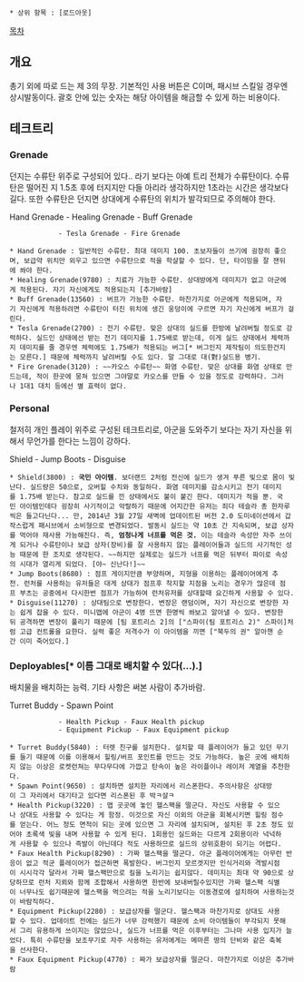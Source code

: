  * 상위 항목 : [로드아웃]

[[목차]]

== 개요 ==

총기 외에 따로 드는 제 3의 무장. 기본적인 사용 버튼은 C이며, 패시브 스킬일 경우엔 상시발동이다. 괄호 안에 있는 숫자는 해당 아이템을 해금할 수 있게 하는 비용이다.

== 테크트리 ==
=== Grenade ===

던지는 수류탄 위주로 구성되어 있다.. 라기 보다는 아예 트리 전체가 수류탄이다. 수류탄은 떨어진 지 1.5초 후에 터지지만 다들 아리라 생각하지만 1초라는 시간은 생각보다 길다. 또한 수류탄은 던지면 상대에게 수류탄의 위치가 발각되므로 주의해야 한다.

Hand Grenade - Healing Grenade - Buff Grenade
             - Tesla Grenade - Fire Grenade

 * Hand Grenade : 일반적인 수류탄. 최대 데미지 100. 초보자들이 쓰기에 굉장히 좋으며, 보급약 위치만 외우고 있으면 수류탄으로 적을 학살할 수 있다. 단, 타이밍을 잘 잰뒤에 쏴야 한다.
 * Healing Grenade(9780) : 치료가 가능한 수류탄. 상대방에게 데미지가 없고 아군에게 적용된다. 자기 자신에게도 적용되는지 [추가바람]
 * Buff Grenade(13560) : 버프가 가능한 수류탄. 마찬가지로 아군에게 적용되며, 자기 자신에게 적용하려면 수류탄이 터진 위치에 생긴 웅덩이에 구르면 자기 자신에게 버프가 걸린다.
 * Tesla Grenade(2700) : 전기 수류탄. 맞은 상대의 실드를 한방에 날려버릴 정도로 강력하다. 실드인 상태에선 받는 전기 데미지를 1.75배로 받는데, 이게 실드 상태에서 체력까지 데미지를 줄 경우엔 체력에도 1.75배가 적용되는 버그[* 버그인지 제작팀이 의도한건지는 모른다.] 때문에 체력까지 날려버릴 수도 있다. 말 그대로 대(對)실드용 병기.
 * Fire Grenade(3120) : ~~카오스 수류탄~~ 화염 수류탄. 맞은 상대를 화염 상태로 만드는데, 적이 한곳에 뭉쳐 있으면 그야말로 카오스를 만들 수 있을 정도로 강력하다. 그러나 1대1 대치 등에선 별 효력이 없다.


=== Personal ===

철저히 개인 플레이 위주로 구성된 테크트리로, 아군을 도와주기 보다는 자기 자신을 위해서 무언가를 한다는 느낌이 강하다.

Shield - Jump Boots - Disguise

 * Shield(3800) : '''국민 아이템'''. 보더랜드 2처럼 전신에 실드가 생겨 푸른 빛으로 몸이 빛난다. 실드량은 50으로, 오버힐 수치와 동일하다. 화염 데미지를 감소시키고 전기 데미지를 1.75배 받는다. 참고로 실드를 낀 상태에서도 불이 붙긴 한다. 데미지가 적을 뿐. 국민 아이템인데다 굉장히 사기적이고 악랄하기 때문에 어지간한 유저는 죄다 테슬라 총 한자루씩은 들고다닌다... 만, 2014년 3월 27일 새벽에 업데이트된 버전 2.0 도미네이션에서 갑작스럽게 패시브에서 소비형으로 변경되었다. 발동시 실드는 약 10초 간 지속되며, 보급 상자를 먹어야 재사용 가능해진다. 즉, '''엄청나게 너프를 먹은 것.''' 이는 테슬라 속성만 자주 쓰이게 되거나 수류탄이나 보급 상자(장비)를 잘 사용하지 않는 플레이어들과 실드의 사기적인 성능 때문에 한 조치로 생각된다. ~~하지만 실제로는 실드가 너프를 먹은 뒤부터 파이로 속성의 시대가 열리게 되었다. [야~ 신난다!]~~
 * Jump Boots(8680) : 점프 게이지만큼 부양하며, 지형을 이용하는 플레이어에게 추천. 런처를 사용하는 유저들은 대게 상대가 점프후 착지할 지점을 노리는 경우가 많은데 점프 부츠는 공중에서 다시한번 점프가 가능하여 런처유저를 상대할때 요긴하게 사용할 수 있다.
 * Disguise(11270) : 상대팀으로 변장한다. 변장은 랜덤이며, 자기 자신으로 변장한 자는 쉽게 잡을 수 있다. 미니맵에 아군이 4명 뜨면 한명씩 쏴보고 알아낼 수 있다. 변장한뒤 공격하면 변장이 풀리기 때문에 [팀 포트리스 2]의 ["스파이(팀 포트리스 2)" 스파이]처럼 고급 컨트롤을 요한다. 실력 좋은 저격수가 이 아이템을 끼면 ["북두의 권" 알아챈 순간 이미 죽어있다.]

=== Deployables[* 이름 그대로 배치할 수 있다(...).] ===

배치물을 배치하는 능력. 기타 사항은 써본 사람이 추가바람.

Turret Buddy - Spawn Point
             - Health Pickup - Faux Health pickup
             - Equipment Pickup - Faux Equipment pickup

 * Turret Buddy(5840) : 터렛 친구를 설치한다. 설치할 때 플레이어가 들고 있던 무기를 들기 때문에 이를 이용해서 힐링/버프 포인트를 만드는 것도 가능하다. 높은 곳에 배치하지 않는 이상은 로켓런쳐는 무다무다에 가깝고 탄속이 높은 라이플이나 레이저 계열을 추천한다.
 * Spawn Point(9650) : 설치하면 설치한 자리에서 리스폰한다. 주의사항은 상대방이 그 자리에서 대기타고 있다면 리스폰된 후 박ㅋ살ㅋ
 * Health Pickup(3220) : 맵 곳곳에 놓인 헬스팩을 떨군다. 자신도 사용할 수 있으나 상대도 사용할 수 있다는 게 함정. 이것으로 자신 이외의 아군을 회복시키면 힐링 점수를 얻는다. 어느 정도 면적이 되는 곳에 있으면 그 자리에 설치되며, 설치된 후 2초 정도 있어야 초록색 빛을 내며 사용할 수 있게 된다. 1회용인 실드와는 다르게 2회용이라 넉넉하게 사용할 수 있으나 즉발이 아닌데다 적도 사용하므로 실드의 상위호환이 되기는 어렵다.
 * Faux Health Pickup(8290) : 가짜 헬스팩을 떨군다. 아군 플레이어에게는 아무런 반응이 없고 적군 플레이어가 접근하면 폭발한다. 버그인지 모르겟지만 인식거리와 격발시점이 시시각각 달라서 가짜 헬스팩만으로 킬을 노리기는 쉽지않다. 데미지는 최대 약 90으로 상당하므로 런처 지뢰와 함께 조합해서 사용하면 한반에 보내버릴수있지만 가짜 헬스팩 식별이 너무나도 쉽기때문에 헬스팩을 먹으려는 적을 노리기보다는 이동경로에 설치하여 사용하는것이 바람직하다.
 * Equipment Pickup(2280) : 보급상자를 떨군다. 헬스팩과 마찬가지로 상대도 사용할 수 있다. 업데이트 전에는 실드가 너무 강력했기 때문에 소비 아이템들이 부각되지 못해서 그리 유용하게 쓰이지는 않았으나, 실드가 너프를 먹은 이후부터는 그나마 사용 입지가 늘었다. 특히 수류탄을 보조무기로 자주 사용하는 유저에게는 메마른 땅의 단비와 같은 축복을 선사한다.
 * Faux Equipment Pickup(4770) : 짜가 보급상자를 떨군다. 마찬가지로 이상은 추가바람
